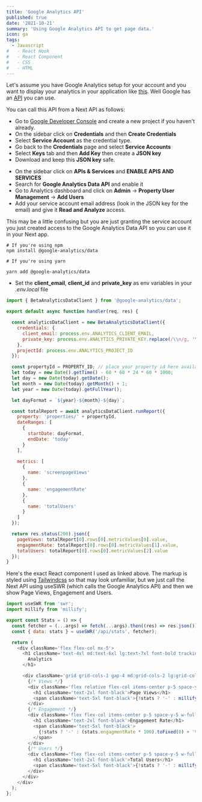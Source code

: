 ```yaml
---
title: 'Google Analytics API'
published: true
date: '2021-10-21'
summary: 'Using Google Analytics API to get page data.'
icon: ga
tags:
  - Javascript
#   - React Hook
#   - React Component
#   - CSS
#   - HTML
---
```


Let's assume you have Google Analytics setup for your account and you want to display your analytics in your application like [this](/stats). Well Google has an [API](https://googleapis.dev/nodejs/analytics-data/latest/v1beta.BetaAnalyticsDataClient.html) you can use.

You can call this API from a Next API as follows:

<Step number={1} title='Create a Google Service Account' />

- Go to [Google Developer Console](https://console.cloud.google.com) and create a new project if you haven't already.
- On the sidebar click on **Credentials** and then **Create Credentials**
- Select **Service Account** as the credential type.
- Go back to the **Credentials** page and select **Service Accounts**
- Select **Keys** tab and then **Add Key** then create a **JSON key**
- Download and keep this **JSON key** safe.

<Step number={2} title='Enable the Google Analytics Data API' />

- On the sidebar click on **APIs & Services** and **ENABLE APIS AND SERVICES**
- Search for **Google Analytics Data API** and enable it
- Go to Analytics dashboard and click on **Admin** -> **Property User Management** -> **Add Users**
- Add your service account email address (look in the JSON key for the email) and give it **Read and Analyze** access.

This may be a little confusing but you are just granting the service account you just created access to the Google Analytics Data API so you can use it in your Next app.

<Step number={3} title='Install the @google-analytics/data package' />

<CodeBlock>
  
```bash:shell
# If you're using npm
npm install @google-analytics/data

# If you're using yarn

yarn add @google-analytics/data

````

</CodeBlock>

- Set the **client_email**, **client_id** and **private_key** as env variables in your _.env.local_ file

<Step number={4} title="Get the Data (create a Next API)" />

<CodeBlock>

```Javascript:api/stats/index.js
import { BetaAnalyticsDataClient } from '@google-analytics/data';

export default async function handler(req, res) {

  const analyticsDataClient = new BetaAnalyticsDataClient({
    credentials: {
      client_email: process.env.ANALYTICS_CLIENT_EMAIL,
      private_key: process.env.ANALYTICS_PRIVATE_KEY.replace(/\\n/g, '\n')
    },
    projectId: process.env.ANALYTICS_PROJECT_ID
  });

  const propertyId = PROPERTY_ID; // place your property id here available in analytics console.
  let today = new Date().getTime() - 60 * 60 * 24 * 60 * 1000;
  let day = new Date(today).getDate();
  let month = new Date(today).getMonth() + 1;
  let year = new Date(today).getFullYear();

  let dayFormat = `${year}-${month}-${day}`;

  const totalReport = await analyticsDataClient.runReport({
    property: 'properties/' + propertyId,
    dateRanges: [
      {
        startDate: dayFormat,
        endDate: 'today'
      }
    ],

    metrics: [
      {
        name: 'screenpageViews'
      },
      {
        name: 'engagementRate'
      },
      {
        name: 'totalUsers'
      }
    ]
  });

  return res.status(200).json({
    pageViews: totalReport[0].rows[0].metricValues[0].value,
    engagmentRate: totalReport[0].rows[0].metricValues[1].value,
    totalUsers: totalReport[0].rows[0].metricValues[2].value
  });
}
````

</CodeBlock>

<Step number={5} title='Show the Data' />

Here's the exact React component I used as linked above. The markup is styled using [Tailwindcss](https://tailwindcss.com/) so that may look unfamiliar, but we just call the Next API using useSWR (which calls the Google Analytics API) and then we show Page Views, Engagement and Users.

<CodeBlock>

```Javascript:components/stats/index.js
import useSWR from 'swr';
import millify from 'millify';

export const Stats = () => {
  const fetcher = (...args) => fetch(...args).then((res) => res.json());
  const { data: stats } = useSWR('/api/stats', fetcher);

  return (
    <div className='flex flex-col mx-5'>
      <h1 className='text-4xl md:text-6xl lg:text-7xl font-bold tracking-tighter leading-tight md:leading-none text-center md:text-left my-8'>
        Analytics
      </h1>

      <div className='grid grid-cols-1 gap-4 md:grid-cols-2 lg:grid-cols-3 mb-6'>
        {/* Views */}
        <div className='flex relative flex-col items-center p-5 space-y-5 w-full rounded shadow-lg bg-gray-100 dark:bg-gray-800'>
          <h1 className='text-2xl font-black'>Page Views</h1>
          <span className='text-5xl font-black'>{!stats ? '-' : millify(stats.pageViews)}</span>
        </div>
        {/* Engagement */}
        <div className='flex flex-col items-center p-5 space-y-5 w-full rounded shadow-lg bg-gray-100 dark:bg-gray-800'>
          <h1 className='text-2xl font-black'>Engagement Rate</h1>
          <span className='text-5xl font-black'>
            {!stats ? '-' : (stats.engagmentRate * 100).toFixed(0) + '%'}
          </span>
        </div>
        {/* Users */}
        <div className='flex flex-col items-center p-5 space-y-5 w-full rounded shadow-lg bg-gray-100 dark:bg-gray-800'>
          <h1 className='text-2xl font-black'>Total Users</h1>
          <span className='text-5xl font-black'>{!stats ? '-' : millify(stats.totalUsers)}</span>
        </div>
      </div>
    </div>
  );
};
```

</CodeBlock>
